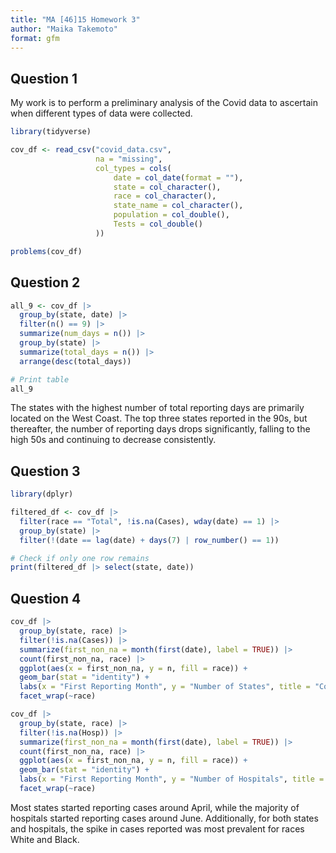 ```yaml
---
title: "MA [46]15 Homework 3"
author: "Maika Takemoto"
format: gfm
---
```


## Question 1


My work is to perform a preliminary analysis of the Covid data to ascertain when different types of data were collected.

```r
library(tidyverse)

cov_df <- read_csv("covid_data.csv", 
                   na = "missing", 
                   col_types = cols(
                       date = col_date(format = ""),
                       state = col_character(),
                       race = col_character(),
                       state_name = col_character(),
                       population = col_double(),
                       Tests = col_double()
                   ))

problems(cov_df)

```

## Question 2

```r
all_9 <- cov_df |> 
  group_by(state, date) |>   
  filter(n() == 9) |>        
  summarize(num_days = n()) |>   
  group_by(state) |>             
  summarize(total_days = n()) |> 
  arrange(desc(total_days))      

# Print table
all_9
```

The states with the highest number of total reporting days are primarily located on the West Coast. The top three states reported in the 90s, but thereafter, the number of reporting days drops significantly, falling to the high 50s and continuing to decrease consistently.


## Question 3

```r
library(dplyr)

filtered_df <- cov_df |>
  filter(race == "Total", !is.na(Cases), wday(date) == 1) |>
  group_by(state) |>
  filter(!(date == lag(date) + days(7) | row_number() == 1))

# Check if only one row remains
print(filtered_df |> select(state, date))
```

## Question 4

```r
cov_df |> 
  group_by(state, race) |> 
  filter(!is.na(Cases)) |> 
  summarize(first_non_na = month(first(date), label = TRUE)) |> 
  count(first_non_na, race) |>
  ggplot(aes(x = first_non_na, y = n, fill = race)) + 
  geom_bar(stat = "identity") + 
  labs(x = "First Reporting Month", y = "Number of States", title = "Count of States' First Reported Covid Case by Month and Race") +
  facet_wrap(~race)
```


```r
cov_df |> 
  group_by(state, race) |> 
  filter(!is.na(Hosp)) |> 
  summarize(first_non_na = month(first(date), label = TRUE)) |> 
  count(first_non_na, race) |>
  ggplot(aes(x = first_non_na, y = n, fill = race)) + 
  geom_bar(stat = "identity") + 
  labs(x = "First Reporting Month", y = "Number of Hospitals", title = "Count of Hospitals' First Reported Covid Case by Month and Race") +
  facet_wrap(~race)
```

Most states started reporting cases around April, while the majority of hospitals started reporting cases around June. Additionally, for both states and hospitals, the spike in cases reported was most prevalent for races White and Black.
